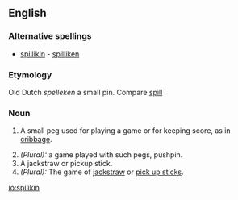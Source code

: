 ==English==

===Alternative spellings===
* [[spillikin]] - [[spilliken]]

===Etymology===
Old Dutch ''spelleken'' a small pin. Compare [[spill]]

===Noun===
{{en-noun}}

# {{context|cribbage}} A small peg used for playing a game or for keeping score, as in [[cribbage]].
# ''(Plural):'' a game played with such pegs, pushpin.
# A jackstraw or pickup stick.
# ''(Plural):'' The game of [[jackstraw]] or [[pick up sticks]].

[[io:spilikin]]